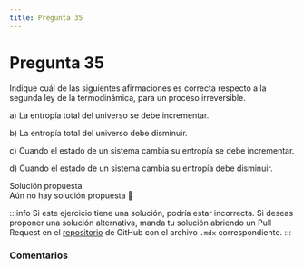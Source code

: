 ```yaml
---
title: Pregunta 35
---
```



# Pregunta 35

<div className="exercise">
Indique cuál de las siguientes afirmaciones es correcta respecto a la segunda ley de la termodinámica, para un proceso irreversible.

a) La entropía total del universo se debe incrementar.

b) La entropía total del universo debe disminuir.

c) Cuando el estado de un sistema cambia su entropía se debe incrementar.

d) Cuando el estado de un sistema cambia su entropía debe disminuir.
</div>

<MDXDetails>
<summary>Solución propuesta</summary>

<div className="exercise">
Aún no hay solución propuesta 🥲
</div>

:::info
Si este ejercicio tiene una solución, podría estar incorrecta. Si deseas proponer una solución alternativa, manda tu solución abriendo
un Pull Request en el [repositorio](https://github.com/crow-rojas/apuntes-fundamentals/pulls) de GitHub con el archivo
`.mdx` correspondiente.
:::

</MDXDetails>

### Comentarios

<Disqus
  url="https://crow-rojas.github.io/apuntes-fundamentals/docs/science/thermodynamics/exercises/2017-1/p35"
  identifier="docs/science/thermodynamics/exercises/2017-1/p35"
  title="2017-1 Termodinámica - Pregunta 35"
/>
